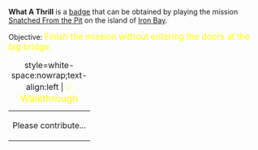 '''What A Thrill''' is a [[Badges|badge]] that can be obtained by playing the mission [[Snatched From the Pit]] on the island of [[Iron Bay]].

Objective: <big style="color:yellow">Finish the mission without entering the doors at the big bridge.</big>

{| class="mw-collapsible mw-collapsed"
|+ style=white-space:nowrap;text-align:left | <big style="color:yellow">💡 Walkthrough</big>
|-
| Please contribute...
|}
